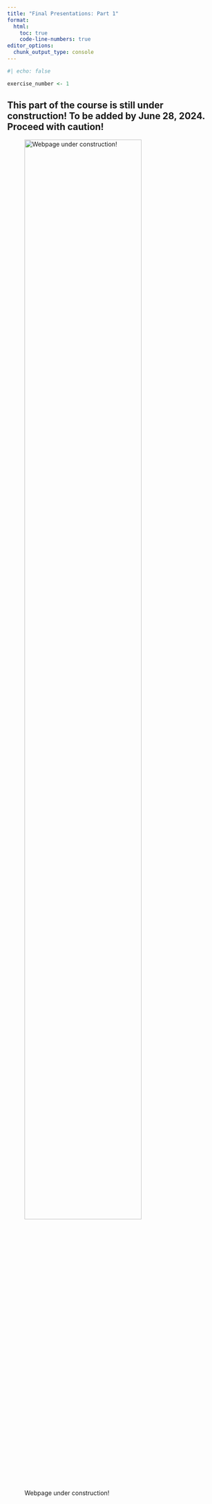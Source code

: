 ```yaml
---
title: "Final Presentations: Part 1"
format: 
  html:
    toc: true
    code-line-numbers: true
editor_options: 
  chunk_output_type: console
---
```



```r
#| echo: false

exercise_number <- 1

```

## This part of the course is still under construction! To be added by June 28, 2024. Proceed with caution!

![Webpage under construction!](www/images/under-construction.jpg){#fig-under-construction fig-align="center" width=80%}

<!-- Note to add time to finish course evaluations AT THE START OF CLASS -->

<!-- Student Last Name | Target Audience | Presentation Topic -->
<!-- -----|----- -->
<!-- Black | family-friends | -->
<!-- Boes | family-friends | -->
<!-- Cohen | family-friends | -->
<!-- Coleman | family-friends | -->
<!-- DeAngelo | undergraduates-coworkers | -->
<!-- Duff | government-policymaker | -->
<!-- Flynn | undergraduates-coworkers | -->
<!-- Gomez | undergraduates-coworkers | -->
<!-- Keohane | family-friends | -->
<!-- Kiely | government-policymaker | -->
<!-- Larsson | funders-media | -->
<!-- Lombardi | government-policymaker | -->
<!-- Macro | funders-media | -->
<!-- Mathews | government-policymaker | -->
<!-- Meslin | family-friends | -->
<!-- Norton | family-friends | -->
<!-- Novakoski | undergraduates-coworkers | -->
<!-- Russell | government-policymaker | concerns of using AI in healthcare, and how we can make policies/rules for the proper development of healthcare AI along with how we can protect patients/healthcare data -->
<!-- Schreifels | undergraduates-coworkers | -->
<!-- Scully | undergraduates-coworkers | -->
<!-- Sokolova | funders-media | -->
<!-- Weir | funders-media | -->
<!-- Williams | family-friends | -->


